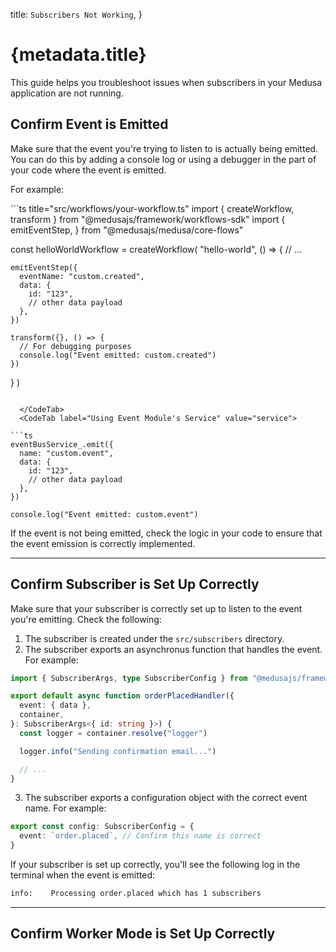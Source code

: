 
  title: `Subscribers Not Working`,
}

# {metadata.title}

This guide helps you troubleshoot issues when subscribers in your Medusa application are not running.

## Confirm Event is Emitted

Make sure that the event you're trying to listen to is actually being emitted. You can do this by adding a console log or using a debugger in the part of your code where the event is emitted.

For example:

<CodeTabs group="emit_event">
  <CodeTab label="In a Workflow" value="workflow">
```ts title="src/workflows/your-workflow.ts"
import { 
  createWorkflow,
  transform
} from "@medusajs/framework/workflows-sdk"
import {
  emitEventStep,
} from "@medusajs/medusa/core-flows"

const helloWorldWorkflow = createWorkflow(
  "hello-world",
  () => {
    // ...

    emitEventStep({
      eventName: "custom.created",
      data: {
        id: "123",
        // other data payload
      },
    })

    transform({}, () => {
      // For debugging purposes
      console.log("Event emitted: custom.created")
    })
  }
)
```

  </CodeTab>
  <CodeTab label="Using Event Module's Service" value="service">

```ts
eventBusService_.emit({
  name: "custom.event",
  data: {
    id: "123",
    // other data payload
  },
})

console.log("Event emitted: custom.event")
```

  </CodeTab>
</CodeTabs>

If the event is not being emitted, check the logic in your code to ensure that the event emission is correctly implemented.

---

## Confirm Subscriber is Set Up Correctly

Make sure that your subscriber is correctly set up to listen to the event you're emitting. Check the following:

1. The subscriber is created under the `src/subscribers` directory.
2. The subscriber exports an asynchronus function that handles the event. For example:

```ts title="src/subscribers/your-subscriber.ts"
import { SubscriberArgs, type SubscriberConfig } from "@medusajs/framework"

export default async function orderPlacedHandler({
  event: { data },
  container,
}: SubscriberArgs<{ id: string }>) {
  const logger = container.resolve("logger")

  logger.info("Sending confirmation email...")

  // ...
}
```

3. The subscriber exports a configuration object with the correct event name. For example:

```ts title="src/subscribers/your-subscriber.ts"
export const config: SubscriberConfig = {
  event: `order.placed`, // Confirm this name is correct
}
```

If your subscriber is set up correctly, you'll see the following log in the terminal when the event is emitted:

```bash
info:    Processing order.placed which has 1 subscribers
```

---

## Confirm Worker Mode is Set Up Correctly

<NotRunningWorkerMode />